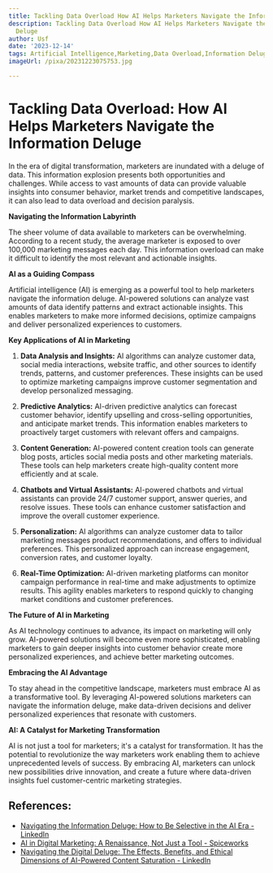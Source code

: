 ```yaml
---
title: Tackling Data Overload How AI Helps Marketers Navigate the Information Deluge
description: Tackling Data Overload How AI Helps Marketers Navigate the Information
  Deluge
author: Usf
date: '2023-12-14'
tags: Artificial Intelligence,Marketing,Data Overload,Information Deluge
imageUrl: /pixa/20231223075753.jpg

---
```

# Tackling Data  Overload:  How AI Helps Marketers  Navigate the Information Deluge

In the era of digital transformation, marketers are inundated  with a deluge of data. This information explosion  presents both opportunities and challenges.  While access to vast amounts of data can provide valuable insights into consumer behavior, market trends and competitive landscapes, it can also lead to data overload  and decision paralysis.

**Navigating the Information Labyrinth**

The  sheer volume of data available to marketers can  be  overwhelming. According to a recent study, the average marketer is exposed to over  100,000  marketing messages each day. This information overload can make it difficult to identify the most  relevant  and actionable insights.

**AI as a Guiding Compass**

Artificial intelligence (AI) is emerging as a powerful tool to help marketers navigate the information deluge. AI-powered solutions can analyze vast amounts of data identify patterns and extract actionable insights. This enables marketers  to make more informed decisions,  optimize campaigns  and deliver personalized experiences to customers.

**Key  Applications of AI in Marketing**

1.  **Data Analysis and Insights:** AI algorithms can analyze customer data, social media interactions, website traffic, and  other sources to identify  trends, patterns, and customer preferences. These  insights can be used to optimize marketing campaigns improve customer  segmentation and develop personalized  messaging.

2. **Predictive Analytics:** AI-driven predictive analytics can forecast customer behavior, identify upselling and cross-selling opportunities, and anticipate market trends. This information enables marketers to proactively target customers with relevant offers and campaigns.

3. **Content Generation:** AI-powered  content creation tools can generate blog posts, articles social media posts and other marketing materials. These tools can help marketers  create high-quality content more efficiently and at scale.

4. **Chatbots  and  Virtual Assistants:**  AI-powered chatbots and virtual  assistants can provide  24/7 customer support, answer queries, and  resolve issues. These tools can enhance customer  satisfaction and improve the overall customer  experience.

5. **Personalization:** AI algorithms can  analyze customer data to tailor  marketing messages  product recommendations, and offers to individual preferences. This personalized approach can increase  engagement, conversion rates, and customer loyalty.

6. **Real-Time Optimization:** AI-driven marketing platforms can monitor  campaign performance in real-time and make adjustments to optimize results. This agility enables marketers to  respond quickly to changing market conditions  and customer preferences.

**The  Future of AI in Marketing**

As AI technology continues to  advance, its impact on marketing will only  grow. AI-powered solutions will become even more sophisticated, enabling marketers to gain deeper insights into customer behavior create more  personalized experiences, and achieve better marketing outcomes.

**Embracing the AI Advantage**

To stay ahead in the competitive landscape, marketers must embrace AI as a transformative tool. By leveraging AI-powered solutions marketers can navigate the information deluge, make data-driven decisions and deliver personalized experiences that resonate with customers.

**AI: A Catalyst for Marketing  Transformation**

AI is  not just a tool for marketers; it's a catalyst for transformation.  It has the potential to revolutionize the way marketers work enabling them to achieve unprecedented levels of success.  By embracing AI, marketers can unlock new possibilities drive innovation, and create a future where data-driven insights fuel customer-centric marketing strategies.

## References:
- [Navigating the Information Deluge: How to Be Selective in the AI Era - LinkedIn](https://www.linkedin.com/pulse/navigating-information-deluge-how-selective-ai-era-dr-soha-emam-maegf)
- [AI in Digital Marketing: A Renaissance, Not Just a Tool - Spiceworks](https://www.spiceworks.com/marketing/ai-in-marketing/guest-article/leveraging-ai-to-simplify-data-marketing/amp/)
- [Navigating the Digital Deluge: The Effects, Benefits, and Ethical Dimensions of AI-Powered Content Saturation - LinkedIn](https://www.linkedin.com/pulse/navigating-digital-deluge-effects-benefits-ethical-matt-applegate)
